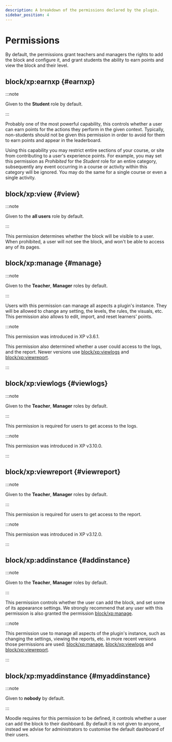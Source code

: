```yaml
---
description: A breakdown of the permissions declared by the plugin.
sidebar_position: 4
---
```


# Permissions

By default, the permissions grant teachers and managers the rights to add the block and configure it, and grant students the ability to earn points and view the block and their level.

## block/xp:earnxp {#earnxp}

:::note

Given to the **Student** role by default.

:::

Probably one of the most powerful capability, this controls whether a user can earn points for the actions they perform in the given context. Typically, non-students should not be given this permission in order to avoid for them to earn points and appear in the leaderboard.

Using this capability you may restrict entire sections of your course, or site from contributing to a user's experience points. For example, you may set this permission as _Prohibited_ for the _Student_ role for an entire category, subsequently any event occurring in a course or activity within this category will be ignored. You may do the same for a single course or even a single activity.

## block/xp:view {#view}

:::note

Given to the **all users** role by default.

:::

This permission determines whether the block will be visible to a user. When prohibited, a user will not see the block, and won't be able to access any of its pages.

## block/xp:manage {#manage}

:::note

Given to the **Teacher**, **Manager** roles by default.

:::

Users with this permission can manage all aspects a plugin's instance. They will be allowed to change any setting, the levels, the rules, the visuals, etc. This permission also allows to edit, import, and reset learners' points.

:::note

This permission was introduced in XP v3.6.1.

This permission also determined whether a user could access to the logs, and the report.
Newer versions use [block/xp:viewlogs](#viewlogs) and [block/xp:viewreport](#viewreport).

:::

## block/xp:viewlogs {#viewlogs}

:::note

Given to the **Teacher**, **Manager** roles by default.

:::

This permission is required for users to get access to the logs.

:::note

This permission was introduced in XP v3.10.0.

:::

## block/xp:viewreport {#viewreport}

:::note

Given to the **Teacher**, **Manager** roles by default.

:::

This permission is required for users to get access to the report.

:::note

This permission was introduced in XP v3.12.0.

:::

## block/xp:addinstance {#addinstance}

:::note

Given to the **Teacher**, **Manager** roles by default.

:::

This permission controls whether the user can add the block, and set some of its appearance settings. We strongly recommend that any user with this permission is also granted the permission [block/xp:manage](#manage).

:::note

This permission use to manage all aspects of the plugin's instance, such as changing the settings, viewing the reports, etc. in more recent versions those permissions are used: [block/xp:manage](#manage), [block/xp:viewlogs](#viewlogs) and [block/xp:viewreport](#viewreport).

:::

## block/xp:myaddinstance {#myaddinstance}

:::note

Given to **nobody** by default.

:::

Moodle requires for this permission to be defined, it controls whether a user can add the block to their dashboard. By default it is not given to anyone, instead we advise for administrators to customise the default dashboard of their users.
